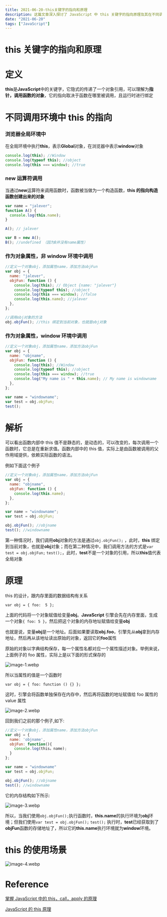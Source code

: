 ```yaml
---
title: 2021-06-20-this关键字的指向和原理
description: 这篇文章深入探讨了 JavaScript 中 this 关键字的指向原理及其在不同调用环境中的行为。
date: "2021-06-20"
tags: ["JavaScript"]
---
```


# this 关键字的指向和原理

# 定义

**this**是**JavaScript**中的关键字，它隐式的传递了一个对象引用，可以理解为**指针，调用函数的对象**，它的指向取决于函数在哪里被调用，且运行时进行绑定

# **不同调用环境中 this 的指向**

### **浏览器全局环境中**

在全局环境中执行**this**，表示**Global**对象，在浏览器中表示**window**对象

```jsx
console.log(this); //Window
console.log(typeof this); //object
console.log(this === window); //true
```

### **new 运算符调用**

当通过**new**运算符来调用函数时，函数被当做为一个构造函数，**this 的指向构造函数创建出来的对象**

```jsx
var name = "jalever";
function A() {
  console.log(this.name);
}

A(); // jalever

var B = new A();
B(); //undefined （因为B并没有name属性）
```

### 作为对象属性，**非 window 环境中调用**

```jsx
//定义一个对象obj，添加属性name，添加方法objFun
var obj = {
  name: "jalever",
  objFun: function () {
    console.log(this); // Object {name: "jalever"}
    console.log(typeof this); //object
    console.log(this === window); //false
    console.log(this.name); //jalever
  },
};

//调用obj对象的方法
obj.objFun(); //this 绑定到当前对象，也就是obj对象
```

### 作为对象属性，**window 环境中调用**

```jsx
//定义一个对象obj，添加属性name，添加方法objFun
var obj = {
  name: "objname",
  objFun: function () {
    console.log(this); //Window
    console.log(typeof this); //object
    console.log(this === window); //true
    console.log("My name is " + this.name); // My name is windowname
  },
};

var name = "windowname";
var test = obj.objFun;
test();
```

# **解析**

可以看出函数内部中 this 值不是静态的，是动态的，可以改变的，每次调用一个函数时，它总是在重新求值。函数内部中的 this 值，实际上是由函数被调用的父作用域提供，依赖实际函数的语法。

例如下面这个例子

```jsx
//定义一个对象obj，添加属性name，添加方法objFun
var obj = {
  name: "objname",
  objFun: function () {
    console.log(this.name);
  },
};

var name = "windowname";
var test = obj.objFun;

obj.objFun(); //objname
test(); //windowname
```

第一种情况时，我们调用**obj**对象的方法是通过`obj.objFun();` ，此时，**this** 绑定到当前对象，也就是**obj**对象；而在第二种情况中，我们调用方法的方式是`var test = obj.objFun;` `test();`，此时，**test**不是一个对象的引用，所以**this**值代表全局对象

# **原理**

this 的设计，跟内存里面的数据结构有关系

`var obj = { foo:  5 };`

上面的代码将一个对象赋值给变量**obj**。**JavaScript** 引擎会先在内存里面，生成一个对象`{ foo: 5 }`，然后把这个对象的内存地址赋值给变量**obj**

也就是说，变量**obj**是一个地址。后面如果要读取**obj.foo**，引擎先从**obj**拿到内存地址，然后再从该地址读出原始的对象，返回它的**foo**属性

原始的对象以字典结构保存，每一个属性名都对应一个属性描述对象。举例来说，上面例子的 foo 属性，实际上是以下面的形式保存的

![image-1.webp](/this-keyword-binding-and-mechanics/image-1.webp)

所以当属性的值是一个函数时

`var obj = { foo: function () {} };`

这时，引擎会将函数单独保存在内存中，然后再将函数的地址赋值给 foo 属性的 value 属性

![image-2.webp](/this-keyword-binding-and-mechanics/image-2.webp)

回到我们之前的那个例子,如下:

```jsx
//定义一个对象obj，添加属性name，添加方法objFun
var obj = {
  name: 'objname',
  objFun: function(){
    console.log(this。name);
  }
};

var name = "windowname"
var test = obj.objFun;

obj.objFun(); //objname
test(); //windowname
```

它的内存结构如下所示:

![image-3.webp](/this-keyword-binding-and-mechanics/image-3.webp)

所以，当我们使用`obj.objFun();`执行函数时，**this.name**的执行环境为**obj**环境；但我们使用`var test = obj.objFun();` `test();` 执行时，**test**已经获取到了**objFun**函数的存储地址了，所以它的**this.name**执行环境就为**window**环境。

# **this 的使用场景**

![image-4.webp](/this-keyword-binding-and-mechanics/image-4.webp)

# **Reference**

[掌握 JavaScript 中的 this，call，apply 的原理](https://mp.weixin.qq.com/s?__biz=MzAxODE2MjM1MA==&mid=2651557800&idx=1&sn=d63af0efb5980993941bfed8b203884a&chksm=80255869b752d17f24fdf9f2aff37aa846b08c55be326c696c8e2307be5f56e3e73241a9e1ba&scene=126&sessionid=1609851803&key=8fc68d04a51ab66cfdd92bbe20c070302f864df9f7320ca7930c25e7e82d37eef739ca3436c4677f627dc5297d109198620b6adfda8481748c77418300d1bc27bbfca6c98c4191da3c29f828f67ab8f67aa2718ec072d3f0db8197b01aa89d4060a8bfdc0b25ea505d1f1727adb0aba7e913c21a1abcf3b5496c4d37e5487f1a&ascene=1&uin=MTUyNTM3MDAyNg%3D%3D&devicetype=Windows+7+x64&version=63000039&lang=zh_CN&exportkey=A7ePryU0J0CaUeYRFBYTT5U%3D&pass_ticket=W%2By6E5PdYVGsCNogj7qBuEa5SF95IDuGr1kFSRxLPYzwK63nrR2MeDTV8NzwjvvJ&wx_header=0)

[JavaScript 的 this 原理](https://www.ruanyifeng.com/blog/2018/06/javascript-this.html)
